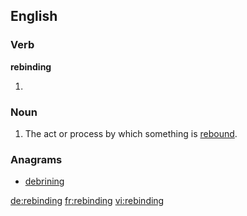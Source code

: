 ==English==

===Verb===
'''rebinding'''

# {{present participle of|rebind}}

===Noun===
{{en-noun}}

# The act or process by which something is [[rebind|rebound]].

===Anagrams===
* [[debrining#English|debrining]]

[[de:rebinding]]
[[fr:rebinding]]
[[vi:rebinding]]